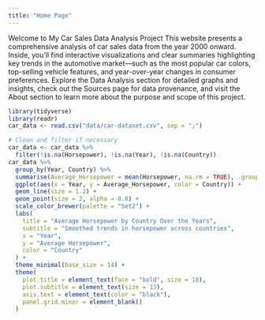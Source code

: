 ```yaml
---
title: "Home Page"
---
```

Welcome to My Car Sales Data Analysis Project
This website presents a comprehensive analysis of car sales data from the year 2000 onward. Inside, you'll find interactive visualizations and clear summaries highlighting key trends in the automotive market—such as the most popular car colors, top-selling vehicle features, and year-over-year changes in consumer preferences. Explore the Data Analysis section for detailed graphs and insights, check out the Sources page for data provenance, and visit the About section to learn more about the purpose and scope of this project.



```r
library(tidyverse)
library(readr)
car_data <- read.csv("data/car-dataset.csv", sep = ";")

# Clean and filter if necessary
car_data <- car_data %>%
  filter(!is.na(Horsepower), !is.na(Year), !is.na(Country))
car_data %>%
  group_by(Year, Country) %>%
  summarise(Average_Horsepower = mean(Horsepower, na.rm = TRUE), .groups = "drop") %>%
  ggplot(aes(x = Year, y = Average_Horsepower, color = Country)) +
  geom_line(size = 1.2) +
  geom_point(size = 2, alpha = 0.8) +
  scale_color_brewer(palette = "Set2") +
  labs(
    title = "Average Horsepower by Country Over the Years",
    subtitle = "Smoothed trends in horsepower across countries",
    x = "Year",
    y = "Average Horsepower",
    color = "Country"
  ) +
  theme_minimal(base_size = 14) +
  theme(
    plot.title = element_text(face = "bold", size = 18),
    plot.subtitle = element_text(size = 13),
    axis.text = element_text(color = "black"),
    panel.grid.minor = element_blank()
  )

```

